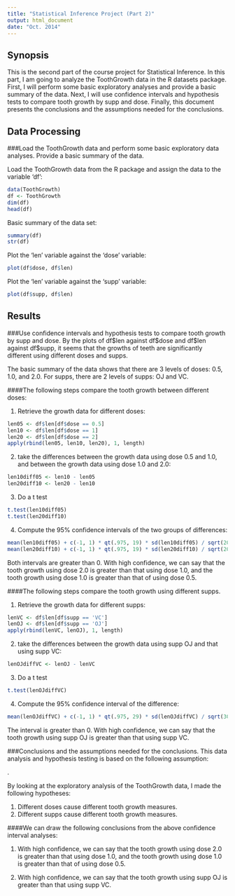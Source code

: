 ```yaml
---
title: "Statistical Inference Project (Part 2)"
output: html_document
date: "Oct. 2014"
---
```


## Synopsis

This is the second part of the course project for Statistical Inference. In this part, I am going to analyze the ToothGrowth data in the R datasets package. First, I will perform some basic exploratory analyses and provide a basic summary of the data. Next, I will use confidence intervals and hypothesis tests to compare tooth growth by supp and dose. Finally, this document presents the conclusions and the assumptions needed for the conclusions.
  

## Data Processing

###Load the ToothGrowth data and perform some basic exploratory data analyses. Provide a basic summary of the data.

Load the ToothGrowth data from the R package and assign the data to the variable 'df':
```r
data(ToothGrowth)
df <- ToothGrowth
dim(df)
head(df)
```

Basic summary of the data set:
```r
summary(df)
str(df)
```

Plot the 'len' variable against the 'dose' variable:
```r
plot(df$dose, df$len)
```

Plot the 'len' variable against the 'supp' variable:
```r
plot(df$supp, df$len)
```

## Results

###Use confidence intervals and hypothesis tests to compare tooth growth by supp and dose. 
By the plots of df\$len against df\$dose and df\$len against df\$supp, it seems that the growths of teeth are significantly different using different doses and supps. 

The basic summary of the data shows that there are 3 levels of doses: 0.5, 1.0, and 2.0. For supps, there are 2 levels of supps: OJ and VC.

####The following steps compare the tooth growth between different doses:

1. Retrieve the growth data for different doses:
```r
len05 <- df$len[df$dose == 0.5]
len10 <- df$len[df$dose == 1]
len20 <- df$len[df$dose == 2]
apply(rbind(len05, len10, len20), 1, length)
```

2. take the differences between the growth data using dose 0.5 and 1.0, and between the growth data using dose 1.0 and 2.0:
```r
len10diff05 <- len10 - len05
len20diff10 <- len20 - len10
```

3. Do a t test
```r
t.test(len10diff05)
t.test(len20diff10)
```

4. Compute the 95% confidence intervals of the two groups of differences:
```r
mean(len10diff05) + c(-1, 1) * qt(.975, 19) * sd(len10diff05) / sqrt(20)
mean(len20diff10) + c(-1, 1) * qt(.975, 19) * sd(len20diff10) / sqrt(20)
```

Both intervals are greater than 0. With high confidence, we can say that the tooth growth using dose 2.0 is greater than that using dose 1.0, and the tooth growth using dose 1.0 is greater than that of using dose 0.5.

####The following steps compare the tooth growth using different supps.

1. Retrieve the growth data for different supps:
```r
lenVC <- df$len[df$supp == 'VC']
lenOJ <- df$len[df$supp == 'OJ']
apply(rbind(lenVC, lenOJ), 1, length)
```

2. take the differences between the growth data using supp OJ and that using supp VC:
```r
lenOJdiffVC <- lenOJ - lenVC
```

3. Do a t test
```r
t.test(lenOJdiffVC)
```

4. Compute the 95% confidence interval of the difference:
```r
mean(lenOJdiffVC) + c(-1, 1) * qt(.975, 29) * sd(lenOJdiffVC) / sqrt(30)
```

The interval is greater than 0. With high confidence, we can say that the tooth growth using supp OJ is greater than that using supp VC.

###Conclusions and the assumptions needed for the conclusions.
This data analysis and hypothesis testing is based on the following assumption:

\textit{The variable "df\$len" measures the growth of teeth, which depends on the variable "df\$dose" and the variable "df\$supp"}.

By looking at the exploratory analysis of the ToothGrowth data, I made the following hypotheses:

1. Different doses cause different tooth growth measures.
2. Different supps cause different tooth growth measures. 

####We can draw the following conclusions from the above confidence interval analyses:

1. With high confidence, we can say that the tooth growth using dose 2.0 is greater than that using dose 1.0, and the tooth growth using dose 1.0 is greater than that of using dose 0.5.

2. With high confidence, we can say that the tooth growth using supp OJ is greater than that using supp VC.
